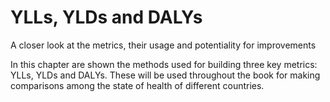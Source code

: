 # YLLs, YLDs and DALYs {#sec-metrics_hm}

A closer look at the metrics, their usage and potentiality for improvements

In this chapter are shown the methods used for building three key metrics: YLLs, YLDs and DALYs. These will be used throughout the book for making comparisons among the state of health of different countries.
